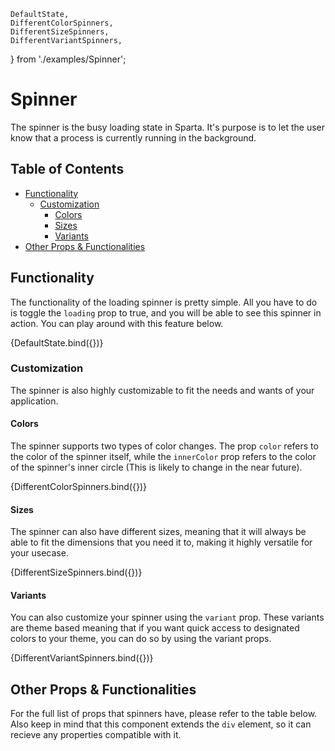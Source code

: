 

    DefaultState,
    DifferentColorSpinners,
    DifferentSizeSpinners,
    DifferentVariantSpinners,
} from './examples/Spinner';

<Meta title="Layout/Spinner" component={Spinner} />

# Spinner

The spinner is the busy loading state in Sparta. It's purpose is to let the user
know that a process is currently running in the background.

## Table of Contents

-   [Functionality](#functionality)
    -   [Customization](#default-state)
        -   [Colors](#colors)
        -   [Sizes](#sizes)
        -   [Variants](#variants)
-   [Other Props & Functionalities](#other-props--functionalities)

## Functionality

The functionality of the loading spinner is pretty simple. All you have to do is toggle
the `loading` prop to true, and you will be able to see this spinner in action. You can
play around with this feature below.

<Canvas>
    <Story name="Default State">{DefaultState.bind({})}</Story>
</Canvas>

### Customization

The spinner is also highly customizable to fit the needs and wants of your application.

#### Colors

The spinner supports two types of color changes. The prop `color` refers to the color of the
spinner itself, while the `innerColor` prop refers to the color of the spinner's inner circle
(This is likely to change in the near future).

<Canvas>
    <Story name="Different Color Spinners">{DifferentColorSpinners.bind({})}</Story>
</Canvas>

#### Sizes

The spinner can also have different sizes, meaning that it will always be able to fit the
dimensions that you need it to, making it highly versatile for your usecase.

<Canvas>
    <Story name="Different Size Spinners">{DifferentSizeSpinners.bind({})}</Story>
</Canvas>

#### Variants

You can also customize your spinner using the `variant` prop. These variants are theme based
meaning that if you want quick access to designated colors to your theme, you can do so by
using the variant props.

<Canvas>
    <Story name="Different Variant Spinners">{DifferentVariantSpinners.bind({})}</Story>
</Canvas>

## Other Props & Functionalities

For the full list of props that spinners have, please refer to the table below. Also keep
in mind that this component extends the `div` element, so it can recieve any properties
compatible with it.

<ArgsTable of={Spinner} />
